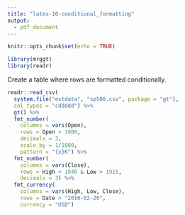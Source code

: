```yaml
---
title: "latex-10-conditional_formatting"
output: 
  - pdf_document
---
```


```r
knitr::opts_chunk$set(echo = TRUE)

library(mrggt)
library(readr)
```

Create a table where rows are formatted conditionally.

```r
readr::read_csv(
  system.file("extdata", "sp500.csv", package = "gt"),
  col_types = "cddddd") %>%
  gt() %>%
  fmt_number(
    columns = vars(Open),
    rows = Open > 1900,
    decimals = 3,
    scale_by = 1/1000,
    pattern = "{x}K") %>%
  fmt_number(
    columns = vars(Close),
    rows = High < 1940 & Low > 1915,
    decimals = 3) %>%
  fmt_currency(
    columns = vars(High, Low, Close),
    rows = Date > "2016-02-20",
    currency = "USD")
```
